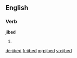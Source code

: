 ==English==

===Verb===
'''jibed'''

# {{en-past of|jibe}}

[[de:jibed]]
[[fr:jibed]]
[[mg:jibed]]
[[vo:jibed]]